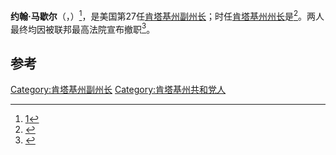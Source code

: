 {{Other people|约翰·马歇尔}}
{{Infobox officeholder
|honorific-prefix   = 
|name               = 约翰·马歇尔
|honorific-suffix   = 
|image              = LtGov-John-Marshall.jpg
|imagesize          = 
|alt                = 
|caption            = 
|order              = 27
|office             = 肯塔基州副州长
|governor           = {{link-en|威廉·S·泰勒|William S. Taylor}}
|term_start         = 1899年12月12日
|term_end           = 1900年1月30日
|predecessor        = [[威廉·杰克逊·沃辛顿|威廉·杰克逊·沃辛顿]]
|successor          = [[J·C·W·贝克汉姆|J·C·W·贝克汉姆]]
|birth_date         = {{birth date|1856|5|24}}
|birth_place        = [[肯塔基州|肯塔基州]][[路易斯维尔|路易斯维尔]]
|death_date         = {{death date and age|1922|8|19|1856|5|24}}
|death_place        = 肯塔基州[[安克拉治|安克拉治]]
|restingplace       = 
|restingplacecoordinates = 
|birthname          = 
|nationality        = 
|party              = [[美国共和党|美国共和党]]
|otherparty         =  <!--For additional political affiliations-->
|spouse             = 
|relations          = 
|children           = 
|residence          = 
|alma_mater         = 
|occupation         = 
|profession         = 
|religion           = 
|signature          = 
|signature_alt      = 
|footnotes          = 
}}
'''约翰·马歇尔'''（{{lang|en|John Marshall}}，{{bd|1856年|5月24日|1922年|8月19日}}）<ref>[http://books.google.com/books?id=pXbYITw4ZesC&pg=PA591&dq=%22John+Marshall%22+AND+%22Kentucky%22+AND+%221856%22+AND+%22Lieutenant%22&hl=en&ei=51LQTar0IMbB0AHAt42XDg&sa=X&oi=book_result&ct=result&resnum=2&ved=0CC4Q6AEwAQ#v=onepage&q=%22John%20Marshall%22%20AND%20%22Kentucky%22%20AND%20%221856%22%20AND%20%22Lieutenant%22&f=false]</ref>，是美国第27任[[肯塔基州副州长|肯塔基州副州长]]；时任[[肯塔基州州长|肯塔基州州长]]是{{link-en|威廉·S·泰勒|William S. Taylor}}<ref>{{cite web |url=http://politicalgraveyard.com/bio/marshall.html |title=Index to Politicians: Marshall |publisher=The Political Graveyard |accessdate=2007-03-06 |archive-date=2018-12-18 |archive-url=https://web.archive.org/web/20181218073533/http://politicalgraveyard.com/bio/marshall.html |dead-url=no }}</ref>。两人最终均因{{link-en|泰勒诉贝克汉姆案|Taylor v. Beckham}}被联邦最高法院宣布撤职<ref>{{cite web |url=http://laws.findlaw.com/us/178/548.html |title=Taylor v. Beckham, 178 U.S. 548 (1900) |publisher=FindLaw.com |accessdate=2007-03-06 |archive-date=2012-06-30 |archive-url=https://archive.is/20120630062403/http://laws.findlaw.com/us/178/548.html |dead-url=no }}</ref>。

==参考==
{{Reflist}}
{{s-start}}
{{s-off}}
{{succession box|title=[[肯塔基州副州长|肯塔基州副州长]]|before=[[威廉·杰克逊·沃辛顿|威廉·杰克逊·沃辛顿]]|after=[[J·C·W·贝克汉姆|J·C·W·贝克汉姆]]|years=1899-1900}}
{{s-end}}
{{肯塔基州副州长}}
{{DEFAULTSORT:Marshall, John}}

[[Category:肯塔基州副州长|Category:肯塔基州副州长]]
[[Category:肯塔基州共和党人|Category:肯塔基州共和党人]]